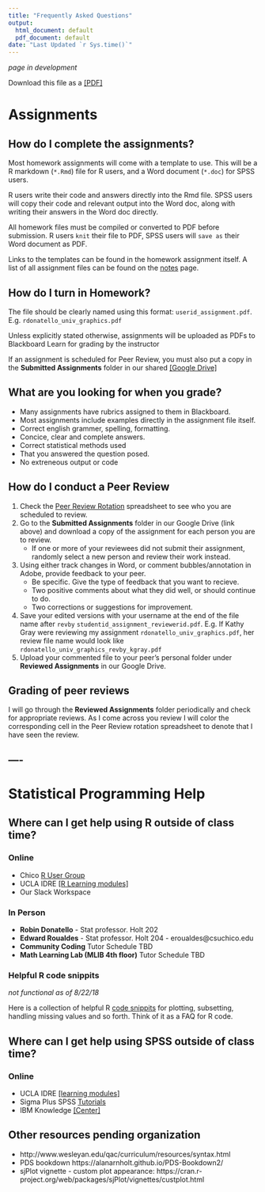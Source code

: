 ```yaml
---
title: "Frequently Asked Questions"
output:
  html_document: default
  pdf_document: default
date: "Last Updated `r Sys.time()`"
---
```


_page in development_

Download this file as a [[PDF]](faq.pdf)

# Assignments

## How do I complete the assignments? 

Most homework assignments will come with a template to use. This will be a R markdown (`*.Rmd`) file for R users, and a Word document (`*.doc`) for SPSS users. 

R users write their code and answers directly into the Rmd file. SPSS users will copy their code and relevant output into the Word doc, along with writing their answers in the Word doc directly. 

All homework files must be compiled or converted to PDF before submission. R users `knit` their file to PDF, SPSS users will `save as` their Word document as PDF. 

Links to the templates can be found in the homework assignment itself. A list of all assignment files can be found on the [notes](notes.html) page. 
    
    
## How do I turn in Homework?

The file should be clearly named using this format: `userid_assignment.pdf`. E.g. `rdonatello_univ_graphics.pdf`

Unless explicitly stated otherwise, assignments will be uploaded as PDFs to Blackboard Learn for grading by the instructor

If an assignment is scheduled for Peer Review, you must also put a copy in the **Submitted Assignments** folder in our shared [[Google Drive]](https://drive.google.com/drive/u/2/folders/0B2-FPH8JVeuebFpnV3RZaU9KbTg)

## What are you looking for when you grade? 

* Many assignments have rubrics assigned to them in Blackboard. 
* Most assignments include examples directly in the assignment file itself. 
* Correct english grammer, spelling, formatting. 
* Concice, clear and complete answers. 
* Correct statistical methods used
* That you answered the question posed. 
* No extreneous output or code


## How do I conduct a Peer Review

1. Check the [Peer Review Rotation](https://docs.google.com/spreadsheets/d/1hjRLCwf-5lZNX-6jPs75WvtTOp3sKmuh10eiKfL6lm0/edit?usp=drive_web&ouid=106587371935129594479) spreadsheet to see who you are scheduled to review. 
2. Go to the **Submitted Assignments** folder in our Google Drive (link above) and download a copy of the assignment for each person you are to review. 
    - If one or more of your reviewees did not submit their assignment, randomly select a new person and review their work instead. 
3. Using either track changes in Word, or comment bubbles/annotation in Adobe, provide feedback to your peer. 
    - Be specific. Give the type of feedback that you want to recieve. 
    - Two positive comments about what they did well, or should continue to do.
    - Two corrections or suggestions for improvement. 
4. Save your edited versions with your username at the end of the file name after `revby` `studentid_assignment_reviewerid.pdf`. E.g. If Kathy Gray were reviewing my assignment `rdonatello_univ_graphics.pdf`, her review file name would look like `rdonatello_univ_graphics_revby_kgray.pdf`
5. Upload your commented file to your peer's personal folder under **Reviewed Assignments** in our Google Drive. 


## Grading of peer reviews

I will go through the **Reviewed Assignments** folder periodically and check for appropriate reviews. As I come across you review I will color the corresponding cell in the Peer Review rotation spreadsheet to denote that I have seen the review. 

----
----

# Statistical Programming Help 

## Where can I get help using R outside of class time? 

### Online
* Chico [R User Group](https://groups.google.com/forum/#!forum/chico-rug)
* UCLA IDRE [[R Learning modules]](https://stats.idre.ucla.edu/r/modules/)
* Our Slack Workspace

### In Person
* **Robin Donatello** - Stat professor. Holt 202
* **Edward Roualdes** - Stat professor. Holt 204 - eroualdes@csuchico.edu
* **Community Coding** Tutor Schedule TBD
* **Math Learning Lab (MLIB 4th floor)** Tutor Schedule TBD
    
    
### Helpful R code snippits

_not functional as of 8/22/18_

Here is a collection of helpful R [code snippits](snippits.html) for plotting, subsetting, handling missing values and so forth. Think of it as a FAQ for R code. 


## Where can I get help using SPSS outside of class time? 

### Online
* UCLA IDRE [[learning modules]](https://stats.idre.ucla.edu/spss/modules/)
* Sigma Plus SPSS [Tutorials](https://www.spss-tutorials.com/basics/)
* IBM Knowledge [[Center]](https://www.ibm.com/support/knowledgecenter/en/SSLVMB_24.0.0/statistics_spsstut_project_ddita-gentopic1.html)


## Other resources pending organization

* http://www.wesleyan.edu/qac/curriculum/resources/syntax.html
* PDS bookdown https://alanarnholt.github.io/PDS-Bookdown2/ 
* sjPlot vignette - custom plot appearance: https://cran.r-project.org/web/packages/sjPlot/vignettes/custplot.html 
